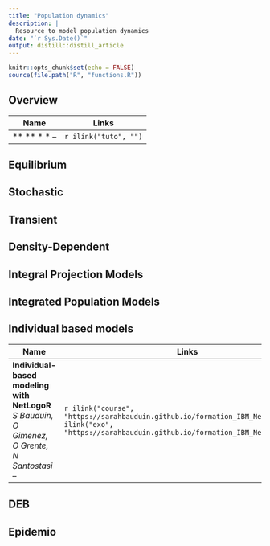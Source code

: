 ```yaml
---
title: "Population dynamics"
description: |
  Resource to model population dynamics
date: "`r Sys.Date()`"
output: distill::distill_article
---
```


```r
knitr::opts_chunk$set(echo = FALSE)
source(file.path("R", "functions.R"))

```
## Overview

| Name                                      | Links |
|-------------------------------------------|-------|
|** ** * * -- |`r ilink("tuto", "")`|



## Equilibrium
## Stochastic
## Transient
## Density-Dependent

## Integral Projection Models
## Integrated Population Models
## Individual based models

| Name                                      | Links |
|-------------------------------------------|-------|
|**Individual-based modeling with NetLogoR** *S Bauduin, O Gimenez, O Grente, N Santostasi* -- |`r ilink("course", "https://sarahbauduin.github.io/formation_IBM_NetLogoR/")``r ilink("exo", "https://sarahbauduin.github.io/formation_IBM_NetLogoR/")`|

## DEB

## Epidemio
